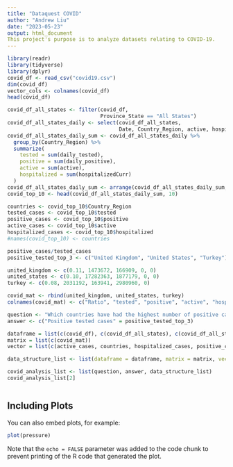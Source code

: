 ```yaml
---
title: "Dataquest COVID"
author: "Andrew Liu"
date: "2023-05-23"
output: html_document
This project's purpose is to analyze datasets relating to COVID-19.
---
```


```r
library(readr)
library(tidyverse)
library(dplyr)
covid_df <- read_csv("covid19.csv")
dim(covid_df)
vector_cols <- colnames(covid_df)
head(covid_df)

covid_df_all_states <- filter(covid_df,
                              Province_State == "All States")
covid_df_all_states_daily <- select(covid_df_all_states,
                                    Date, Country_Region, active, hospitalizedCurr, daily_tested, daily_positive)
covid_df_all_states_daily_sum <- covid_df_all_states_daily %>%
  group_by(Country_Region) %>%
  summarize(
    tested = sum(daily_tested),
    positive = sum(daily_positive),
    active = sum(active),
    hospitalized = sum(hospitalizedCurr)
  )
covid_df_all_states_daily_sum <- arrange(covid_df_all_states_daily_sum, -tested)
covid_top_10 <- head(covid_df_all_states_daily_sum, 10)

countries <- covid_top_10$Country_Region
tested_cases <- covid_top_10$tested
positive_cases <- covid_top_10$positive
active_cases <- covid_top_10$active
hospitalized_cases <- covid_top_10$hospitalized
#names(covid_top_10) <- countries

positive_cases/tested_cases
positive_tested_top_3 <- c("United Kingdom", "United States", "Turkey")

united_kingdom <- c(0.11, 1473672, 166909, 0, 0)
united_states <- c(0.10, 17282363, 1877179, 0, 0)
turkey <- c(0.08, 2031192, 163941, 2980960, 0)

covid_mat <- rbind(united_kingdom, united_states, turkey)
colnames(covid_mat) <- c("Ratio", "tested", "positive", "active", "hospitalized")

question <- "Which countries have had the highest number of positive cases against the number of tests?"
answer <- c("Positive tested cases" = positive_tested_top_3)

dataframe = list(c(covid_df), c(covid_df_all_states), c(covid_df_all_states_daily), c(covid_df_all_states_daily_sum), c(covid_top_10))
matrix = list(c(covid_mat))
vector = list(c(active_cases, countries, hospitalized_cases, positive_cases, positive_tested_top_3, tested_cases, turkey, united_kingdom, united_states, vector_cols))

data_structure_list <- list(dataframe = dataframe, matrix = matrix, vector = vector)

covid_analysis_list <- list(question, answer, data_structure_list)
covid_analysis_list[2]

```
```r

```

## Including Plots

You can also embed plots, for example:

```r
plot(pressure)
```

Note that the `echo = FALSE` parameter was added to the code chunk to prevent printing of the R code that generated the plot.
